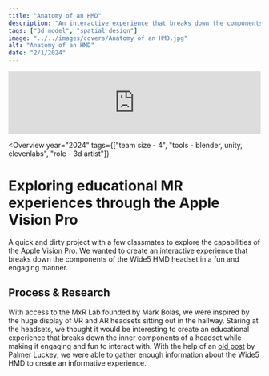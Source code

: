 ```yaml
---
title: "Anatomy of an HMD"
description: "An interactive experience that breaks down the components of the Wide5 HMD headset."
tags: ["3d model", "spatial design"]
image: "../../images/covers/Anatomy of an HMD.jpg"
alt: "Anatomy of an HMD"
date: "2/1/2024"
---
```








<div style="height: 125px" />
<div class="video">
<iframe
    width="100%"
    height="100%"
    src="https://www.youtube.com/embed/bySTFOn35G8?si=KzGKuSXRpDY88vM_"
    title="YouTube video player"
    frameborder="0"
    allow="accelerometer; autoplay; clipboard-write; encrypted-media; gyroscope; picture-in-picture; web-share"
    allowfullscreen
  ></iframe>
</div>
<div class="caseStudyVideo">

<Overview
  year="2024"
  tags={["team size - 4", "tools - blender, unity, elevenlabs", "role - 3d artist"]}
>

  <h1 slot="header">
    Exploring educational MR experiences through the Apple Vision Pro
  </h1>
  <div slot="overviewDescription">
    A quick and dirty project with a few classmates to explore the capabilities of the Apple Vision Pro. 
    We wanted to create an interactive experience that breaks down the components of the Wide5 HMD headset in 
    a fun and engaging manner. 
  </div>
</Overview>
<PageSection>
  <h2 slot="sectionTitle">Process & Research</h2>
  <p slot="description">
    With access to the MxR Lab founded by Mark Bolas, we were inspired by the huge display of VR and AR headsets sitting out in the 
    hallway. Staring at the headsets, we thought it would be interesting to create an educational experience that breaks down the 
    inner components of a headset while making it engaging and fun to interact with. With the help of an <a target="_blank" href="https://www.mtbs3d.com/phpBB/viewtopic.php?f=120&t=13741">old post</a>  by 
    Palmer Luckey, we were able to gather enough information about the Wide5 HMD to create an informative experience.
  </p>
</PageSection>
<Gallery
  imgSrc={[Blender1.src, Blender2.src]}
  alt={["Blender Viewport 1", "Blender Viewport 2"]}
  uniqueID={[""]}
/ >

</div>


